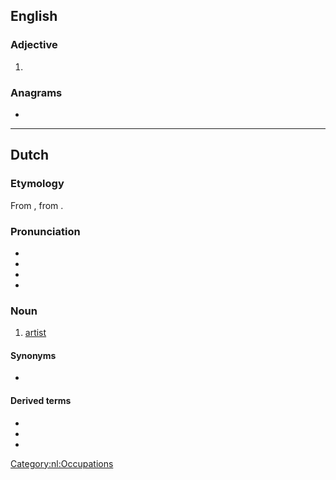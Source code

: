 ==English==

===Adjective===
{{head|en|superlative adjective}}

# {{en-superlative of|arty}}

===Anagrams===
* {{anagrams|en|a=aeirstt|artiste|attires|iratest|ratites|striate|tastier}}

----

==Dutch==

===Etymology===
From {{inh|nl|dum|artiste}}, from {{der|nl|ML|artista}}.

===Pronunciation===
* {{IPA|lang=nl|/ɑrˈtist/}}
* {{audio|Nl-artiest.ogg|Audio|lang=nl}}
* {{hyphenation|lang=nl|ar|tiest}}
* {{rhyme|lang=nl|ist}}

===Noun===
{{nl-noun|m|-en|artiestje|f=artieste}}

# [[artist]]

====Synonyms====
* {{l|nl|kunstenaar}}

====Derived terms====
* {{l|nl|artiesteningang}}
* {{l|nl|circusartiest}}
* {{l|nl|kermisartiest}}

[[Category:nl:Occupations]]